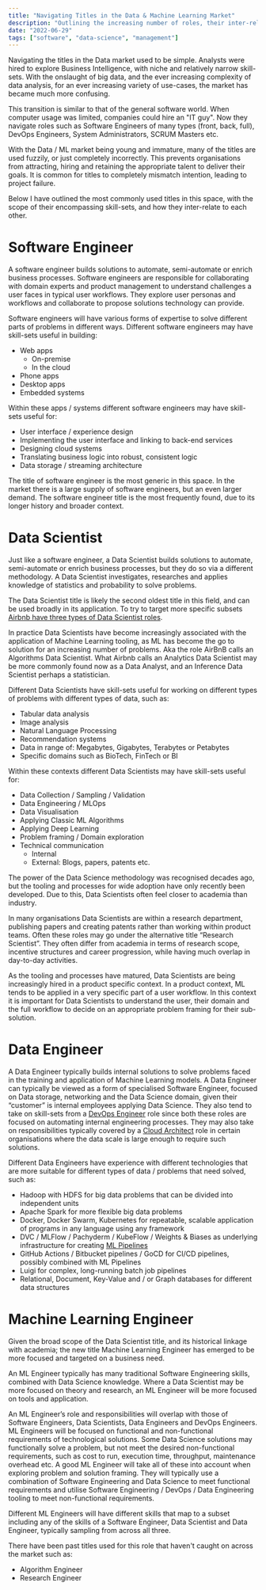 ```yaml
---
title: "Navigating Titles in the Data & Machine Learning Market"
description: "Outlining the increasing number of roles, their inter-relations and their associated skill-sets"
date: "2022-06-29"
tags: ["software", "data-science", "management"]
---
```


Navigating the titles in the Data market used to be simple. Analysts were hired to explore Business Intelligence,
with niche and relatively narrow skill-sets. With the onslaught of big data, and the ever increasing
complexity of data analysis, for an ever increasing variety of use-cases, the market has became much more confusing.

This transition is similar to that of the general software world.
When computer usage was limited, companies could hire an "IT guy". Now they navigate roles such as Software Engineers
of many types (front, back, full), DevOps Engineers, System Administrators, SCRUM Masters etc.

With the Data / ML market being young and immature, many of the titles are used fuzzily, or just completely incorrectly.
This prevents organisations from attracting, hiring and retaining the appropriate talent to deliver their goals.
It is common for titles to completely mismatch intention, leading to project failure.

Below I have outlined the most commonly used titles in this space, with the scope of their encompassing skill-sets,
and how they inter-relate to each other.

# Software Engineer

A software engineer builds solutions to automate, semi-automate or enrich business processes.
Software engineers are responsible for collaborating with domain experts and product management
to understand challenges a user faces in typical user workflows.
They explore user personas and workflows and collaborate to propose solutions technology can provide.

Software engineers will have various forms of expertise to solve different parts of problems in different ways.
Different software engineers may have skill-sets useful in building:

* Web apps
  * On-premise
  * In the cloud
* Phone apps
* Desktop apps
* Embedded systems

Within these apps / systems different software engineers may have skill-sets useful for:

* User interface / experience design
* Implementing the user interface and linking to back-end services
* Designing cloud systems
* Translating business logic into robust, consistent logic
* Data storage / streaming architecture

The title of software engineer is the most generic in this space.
In the market there is a large supply of software engineers, but an even larger demand.
The software engineer title is the most frequently found, due to its longer history and broader context.

# Data Scientist

Just like a software engineer, a Data Scientist builds solutions to automate, semi-automate or
enrich business processes, but they do so via a different methodology.
A Data Scientist investigates, researches and applies knowledge of statistics and probability to solve problems.

The Data Scientist title is likely the second oldest title in this field, and can be used broadly in its application.
To try to target more specific subsets
[Airbnb have three types of Data Scientist roles](https://www.linkedin.com/pulse/one-data-science-job-doesnt-fit-all-elena-grewal/).

In practice Data Scientists have become increasingly associated with the application of Machine Learning tooling,
as ML has become the go to solution for an increasing number of problems. Aka the role AirBnB calls an
Algorithms Data Scientist.
What Airbnb calls an Analytics Data Scientist may be more commonly found now as a Data Analyst,
and an Inference Data Scientist perhaps a statistician.

Different Data Scientists have skill-sets useful for working on different types of problems
with different types of data, such as:

* Tabular data analysis
* Image analysis
* Natural Language Processing
* Recommendation systems
* Data in range of: Megabytes, Gigabytes, Terabytes or Petabytes
* Specific domains such as BioTech, FinTech or BI

Within these contexts different Data Scientists may have skill-sets useful for:

* Data Collection / Sampling / Validation
* Data Engineering / MLOps
* Data Visualisation
* Applying Classic ML Algorithms
* Applying Deep Learning
* Problem framing / Domain exploration
* Technical communication
  * Internal
  * External: Blogs, papers, patents etc.

The power of the Data Science methodology was recognised decades ago,
but the tooling and processes for wide adoption have only recently been developed.
Due to this, Data Scientists often feel closer to academia than industry.

In many organisations Data Scientists are within a research department,
publishing papers and creating patents rather than working within product teams.
Often these roles may go under the alternative title “Research Scientist”.
They often differ from academia in terms of research scope, incentive structures and career progression,
while having much overlap in day-to-day activities.

As the tooling and processes have matured, Data Scientists are being increasingly hired in a product specific context.
In a product context, ML tends to be applied in a very specific part of a user workflow.
In this context it is important for Data Scientists to understand the user,
their domain and the full workflow to decide on an appropriate problem framing for their sub-solution.

# Data Engineer

A Data Engineer typically builds internal solutions to solve problems faced in the training and application
of Machine Learning models.
A Data Engineer can typically be viewed as a form of specialised Software Engineer, focused on Data storage,
networking and the Data Science domain, given their “customer” is internal employees applying Data Science.
They also tend to take on skill-sets from a [DevOps Engineer](https://www.redhat.com/en/topics/devops/devops-engineer)
role since both these roles are focused on automating internal engineering processes.
They may also take on responsibilities typically covered by a
[Cloud Architect](https://searchcloudcomputing.techtarget.com/definition/cloud-architect) role in certain organisations
where the data scale is large enough to require such solutions.

Different Data Engineers have experience with different technologies that are more suitable for different types of
data / problems that need solved, such as:

* Hadoop with HDFS for big data problems that can be divided into independent units
* Apache Spark for more flexible big data problems
* Docker, Docker Swarm, Kubernetes for repeatable, scalable application of programs in any language using any framework
* DVC / MLFlow / Pachyderm / KubeFlow / Weights & Biases as underlying infrastructure for creating
  [ML Pipelines](https://valohai.com/machine-learning-pipeline/)
* GitHub Actions / Bitbucket pipelines / GoCD for CI/CD pipelines, possibly combined with ML Pipelines
* Luigi for complex, long-running batch job pipelines
* Relational, Document, Key-Value and / or Graph databases for different data structures

# Machine Learning Engineer

Given the broad scope of the Data Scientist title, and its historical linkage with academia;
the new title Machine Learning Engineer has emerged to be more focused and targeted on a business need.

An ML Engineer typically has many traditional Software Engineering skills, combined with Data Science knowledge.
Where a Data Scientist may be more focused on theory and research, an ML Engineer will be more focused on
tools and application.

An ML Engineer’s role and responsibilities will overlap with those of Software Engineers, Data Scientists,
Data Engineers and DevOps Engineers.
ML Engineers will be focused on functional and non-functional requirements of technological solutions.
Some Data Science solutions may functionally solve a problem, but not meet the desired non-functional requirements,
such as cost to run, execution time, throughput, maintenance overhead etc.
A good ML Engineer will take all of these into account when exploring problem and solution framing.
They will typically use a combination of Software Engineering and Data Science to meet functional requirements and
utilise Software Engineering / DevOps / Data Engineering tooling to meet non-functional requirements.

Different ML Engineers will have different skills that map to a subset including any of the skills of a
Software Engineer, Data Scientist and Data Engineer, typically sampling from across all three.

There have been past titles used for this role that haven't caught on across the market such as:

* Algorithm Engineer
* Research Engineer
